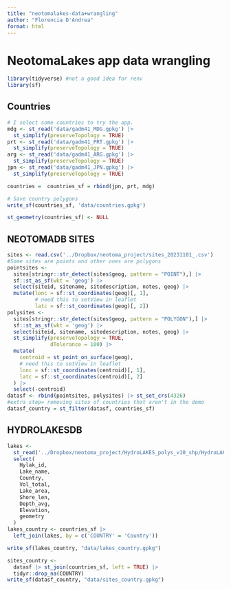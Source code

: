 ```yaml
---
title: "neotomalakes-data+wrangling"
author: "Florencia D'Andrea"
format: html
---
```


# NeotomaLakes app data wrangling

```r
library(tidyverse) #not a good idea for renv
library(sf)
```


## Countries

```r
# I select some countries to try the app.
mdg <- st_read('data/gadm41_MDG.gpkg') |>
  st_simplify(preserveTopology = TRUE)
prt <- st_read('data/gadm41_PRT.gpkg') |>
  st_simplify(preserveTopology = TRUE)
arg <- st_read('data/gadm41_ARG.gpkg') |>
  st_simplify(preserveTopology = TRUE)
jpn <- st_read('data/gadm41_JPN.gpkg') |>
  st_simplify(preserveTopology = TRUE)

countries =  countries_sf = rbind(jpn, prt, mdg)

# Save country polygons
write_sf(countries_sf, 'data/countries.gpkg')
```


```r
st_geometry(countries_sf) <- NULL
```

## NEOTOMADB SITES

```r
sites <- read.csv('../Dropbox/neotoma_project/sites_20231101_.csv')
#Some sites are points and other ones are polygons
pointsites <-
  sites[stringr::str_detect(sites$geog, pattern = "POINT"),] |>
  sf::st_as_sf(wkt = 'geog') |>
  select(siteid, sitename, sitedescription, notes, geog) |>
  mutate(lonc = sf::st_coordinates(geog)[, 1],
         # need this to setView in leaflet
         latc = sf::st_coordinates(geog)[, 2])
polysites <-
  sites[stringr::str_detect(sites$geog, pattern = "POLYGON"),] |>
  sf::st_as_sf(wkt = 'geog') |>
  select(siteid, sitename, sitedescription, notes, geog) |>
  st_simplify(preserveTopology = TRUE,
              dTolerance = 100) |>
  mutate(
    centroid = st_point_on_surface(geog),
    # need this to setView in leaflet
    lonc = sf::st_coordinates(centroid)[, 1],
    latc = sf::st_coordinates(centroid)[, 2]
  ) |>
  select(-centroid)
datasf <- rbind(pointsites, polysites) |> st_set_crs(4326)
#extra step= removing sites of countries that aren't in the demo
datasf_country = st_filter(datasf, countries_sf)
```


## HYDROLAKESDB

```r
lakes <-
  st_read('../Dropbox/neotoma_project/HydroLAKES_polys_v10_shp/HydroLAKES_polys_v10_shp') |>
  select(
    Hylak_id,
    Lake_name,
    Country,
    Vol_total,
    Lake_area,
    Shore_len,
    Depth_avg,
    Elevation,
    geometry
  )
lakes_country <- countries_sf |>
  left_join(lakes, by = c('COUNTRY' = 'Country'))

write_sf(lakes_country, "data/lakes_country.gpkg")
```


```r
sites_country <-
  datasf |> st_join(countries_sf, left = TRUE) |> 
  tidyr::drop_na(COUNTRY)
write_sf(datasf_country, "data/sites_country.gpkg")
```




